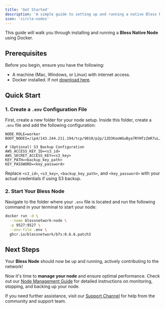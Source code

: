 ```yaml
---
title: 'Get Started'
description: 'A simple guide to setting up and running a native Bless Node using Docker.'
icon: 'circle-nodes'
---
```


This guide will walk you through installing and running a **Bless Native Node** using Docker.  

## Prerequisites  

Before you begin, ensure you have the following:  

- A machine (Mac, Windows, or Linux) with internet access.
- Docker installed. If not [download here](https://docs.docker.com/get-docker/). 

## Quick Start

### 1. Create a `.env` Configuration File  

First, create a new folder for your node setup. Inside this folder, create a `.env` file and add the following configuration:  

```properties .env
NODE_ROLE=worker
BOOT_NODES=/ip4/143.244.211.194/tcp/9010/p2p/12D3KooWGuBya7RYHTzZmR7uLJYUXffSPuBUPKnmYSfsgwyjqFuw

# (Optional) S3 Backup Configuration
AWS_ACCESS_KEY_ID=<s3_id>
AWS_SECRET_ACCESS_KEY=<s3_key>
KEY_PATH=<backup_key_path>
KEY_PASSWORD=<key_password>
```

<Note>Replace `<s3_id>`, `<s3_key>`, `<backup_key_path>`, and `<key_password>` with your actual credentials if using S3 backup. </Note> 

### 2. Start Your Bless Node  

Navigate to the folder where your `.env` file is located and run the following command in your terminal to start your node:  

```bash Terminal
docker run -d \
  --name blessnetwork-node \
  -p 9527:9527 \
  --env-file .env \
  ghcr.io/blessnetwork/b7s:0.6.6.patch3
```

## Next Steps  

Your **Bless Node** should now be up and running, actively contributing to the network!

Now it's time to **manage your node** and ensure optimal performance. Check out our [Node Management Guide](./node-mgmt) for detailed instructions on monitoring, stopping, and backing up your node.  

If you need further assistance, visit our [Support Channel](../../support) for help from the community and support team.  